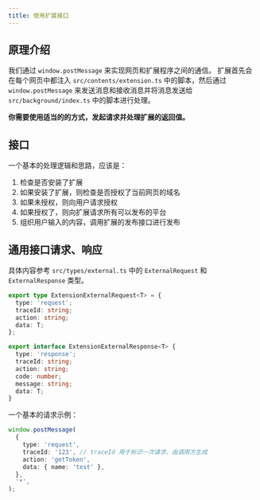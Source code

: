 ```yaml
---
title: 使用扩展接口
---
```


## 原理介绍

我们通过 `window.postMessage` 来实现网页和扩展程序之间的通信。
扩展首先会在每个网页中都注入 `src/contents/extension.ts` 中的脚本，然后通过 `window.postMessage` 来发送消息和接收消息并将消息发送给 `src/background/index.ts` 中的脚本进行处理。

**你需要使用适当的的方式，发起请求并处理扩展的返回值。**

## 接口

一个基本的处理逻辑和思路，应该是：

1.  检查是否安装了扩展
2.  如果安装了扩展，则检查是否授权了当前网页的域名
3.  如果未授权，则向用户请求授权
4.  如果授权了，则向扩展请求所有可以发布的平台
5.  组织用户输入的内容，调用扩展的发布接口进行发布

## 通用接口请求、响应

具体内容参考 `src/types/external.ts` 中的 `ExternalRequest` 和 `ExternalResponse` 类型。

```typescript
export type ExtensionExternalRequest<T> = {
  type: 'request';
  traceId: string;
  action: string;
  data: T;
};

export interface ExtensionExternalResponse<T> {
  type: 'response';
  traceId: string;
  action: string;
  code: number;
  message: string;
  data: T;
}
```

一个基本的请求示例：

```typescript
window.postMessage(
  {
    type: 'request',
    traceId: '123', // traceId 用于标识一次请求，由调用方生成
    action: 'getToken',
    data: { name: 'test' },
  },
  '*',
);
```
